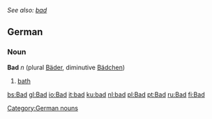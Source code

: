 ''See also: [[bad]]''
==German==
===Noun===
'''Bad''' ''n'' (plural [[Bäder]], diminutive [[Bädchen]])
#[[bath]]

[[Category:German nouns]]

[[bs:Bad]]
[[gl:Bad]]
[[io:Bad]]
[[it:bad]]
[[ku:bad]]
[[nl:bad]]
[[pl:Bad]]
[[pt:Bad]]
[[ru:Bad]]
[[fi:Bad]]